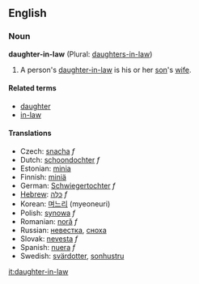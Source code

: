==English==
===Noun===
'''daughter-in-law''' (Plural: [[daughters-in-law]])

# A person's [[daughter-in-law]] is his or her [[son]]'s [[wife]].

====Related terms====
*[[daughter]]
*[[in-law]]

====Translations====
*Czech: [[snacha]] ''f''
*Dutch: [[schoondochter]] ''f''
*Estonian: [[minia]]
*Finnish: [[miniä]]
*German: [[Schwiegertochter]] ''f''
*[[Hebrew]]: [[כַּלָּה]] ''f''
*Korean: [[며느리]] (myeoneuri)
*Polish: [[synowa]] ''f''
*Romanian: [[noră]] ''f''
*Russian: [[невестка]], [[сноха]]
*Slovak: [[nevesta]] ''f''
*Spanish: [[nuera]] ''f''
*Swedish: [[svärdotter]], [[sonhustru]]

[[it:daughter-in-law]]